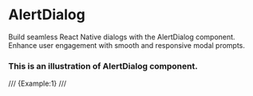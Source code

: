 # AlertDialog

Build seamless React Native dialogs with the AlertDialog component. Enhance user engagement with smooth and responsive modal prompts.


### This is an illustration of AlertDialog component.
/// {Example:1} ///